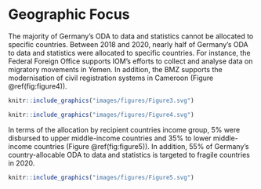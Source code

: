 # Geographic Focus {-}

The majority of Germany’s ODA to data and statistics cannot be allocated to specific countries. Between 2018 and 2020, nearly half of Germany’s ODA to data and statistics were allocated to specific countries. For instance, the Federal Foreign Office supports IOM’s efforts to collect and analyse data on migratory movements in Yemen. In addition, the BMZ supports the modernisation of civil registration systems in Cameroon (Figure \@ref(fig:figure4)).

``` r

knitr::include_graphics("images/figures/Figure3.svg")

```

``` r

knitr::include_graphics("images/figures/Figure4.svg")

```

In terms of the allocation by recipient countries income group, 5% were disbursed to upper middle-income countries and 35% to lower middle-income countries (Figure \@ref(fig:figure5)). In addition, 55% of Germany’s country-allocable ODA to data and statistics is targeted to fragile countries in 2020.

``` r

knitr::include_graphics("images/figures/Figure5.svg")

```
